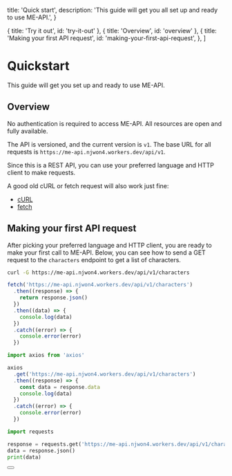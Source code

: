 
  title: 'Quick start',
  description: 'This guide will get you all set up and ready to use ME-API.',
}

  { title: 'Try it out', id: 'try-it-out' },
  { title: 'Overview', id: 'overview' },
  {
    title: 'Making your first API request',
    id: 'making-your-first-api-request',
  },
]

# Quickstart

This guide will get you set up and ready to use ME-API.

<TryItOut />

## Overview

No authentication is required to access ME-API. All resources are open and fully available.

The API is versioned, and the current version is `v1`. The base URL for all requests is `https://me-api.njwon4.workers.dev/api/v1`.

Since this is a REST API, you can use your preferred language and HTTP client to make requests.

A good old cURL or fetch request will also work just fine:

- [cURL](https://curl.se/)
- [fetch](https://developer.mozilla.org/en-US/docs/Web/API/Fetch_API)

## Making your first API request

After picking your preferred language and HTTP client, you are ready to make your first call to ME-API. Below, you can see how to send a GET request to the `characters` endpoint to get a list of characters.

<CodeGroup tag="GET" label="/v1/characters">

```bash {{ title: 'cURL' }}
curl -G https://me-api.njwon4.workers.dev/api/v1/characters
```

```js {{ title: 'JavaScript (fetch)' }}
fetch('https://me-api.njwon4.workers.dev/api/v1/characters')
  .then((response) => {
    return response.json()
  })
  .then((data) => {
    console.log(data)
  })
  .catch((error) => {
    console.error(error)
  })
```

```js {{ title: 'JavaScript (axios)' }}
import axios from 'axios'

axios
  .get('https://me-api.njwon4.workers.dev/api/v1/characters')
  .then((response) => {
    const data = response.data
    console.log(data)
  })
  .catch((error) => {
    console.error(error)
  })
```

```python
import requests

response = requests.get('https://me-api.njwon4.workers.dev/api/v1/characters')
data = response.json()
print(data)
```

</CodeGroup>

<div className="not-prose">
  <Button
    href="/characters"
    variant="text"
    arrow="right"
    children="Read the docs for the characters endpoint"
  />
</div>
